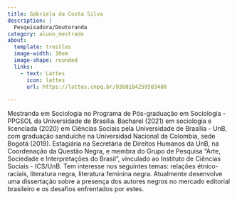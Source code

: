 ```yaml
---
title: Gabriela da Costa Silva
description: |
  Pesquisadora/Doutoranda
category: aluno_mestrado
about:
  template: trestles
  image-width: 10em
  image-shape: rounded
  links:
    - text: Lattes
      icon: lattes
      url: https://lattes.cnpq.br/0368184259503480
  
---
```

Mestranda em Sociologia no Programa de Pós-graduação em Sociologia - PPGSOL da Universidade de Brasília. Bacharel (2021) em sociologia e licenciada (2020) em Ciências Sociais pela Universidade de Brasília - UnB, com graduação sanduíche na Universidad Nacional da Colombia, sede Bogotá (2019). Estagiária na Secretária de Direitos Humanos da UnB, na Coordenação da Questão Negra, e membra do Grupo de Pesquisa "Arte, Sociedade e Interpretações do Brasil", vinculado ao Instituto de Ciências Sociais - ICS/UnB. Tem interesse nos seguintes temas: relações étnico-raciais, literatura negra, literatura feminina negra. Atualmente desenvolve uma dissertação sobre a presença dos autores negros no mercado editorial brasileiro e os desafios enfrentados por estes. 

<!-- Google tag (gtag.js) -->
<script async src="https://www.googletagmanager.com/gtag/js?id=G-GB2MGT95N0"></script>
<script>
  window.dataLayer = window.dataLayer || [];
  function gtag(){dataLayer.push(arguments);}
  gtag('js', new Date());

  gtag('config', 'G-GB2MGT95N0');
</script>